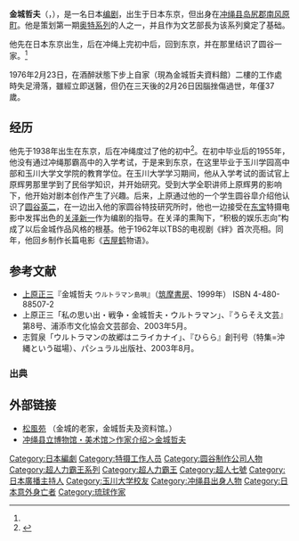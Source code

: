 {{Infobox entertainer
| 本名 =金城 哲夫
| type = 编剧
| 出生地 = {{JPN}}[[东京都|东京都]][[港区_(东京都)|港区]][[芝_(东京都港区)|芝]]<ref>山田辉子『ウルトラマンを創った男 <small>金城哲夫の生涯</small>』（朝日文庫、1997年） ISBN 4-02-261208-8　第一章 沖縄からきた少年　p24</ref>
| 出身地 = [[冲绳县|冲绳县]][[岛尻郡|岛尻郡]][[南风原町|南风原町]]
| 死没地 =
| 出生日期 = {{Birth_date|1938|7|5}}
| 逝世日期 = {{Death_ date and age|1976|2|26|1938|7|5}}
| 职业 = [[剧作家|剧作家]]
| 活跃年代 = 1963 - 1976年
| 代表作 ='''[[1966年|1966年]]''' <br/>《[[奥特Q|奥特Q]]》<br/>《[[奥特曼|奥特曼]]》<br/>《[[快兽布斯卡|快兽布斯卡]]》<br/> '''[[1967年|1967年]]'''<br/>《[[奥特赛文|奥特赛文]]》<br/>'''[[1968年|1968年]]''' <br/>《[[怪奇大作战|怪奇大作战]]》<br/>《[[万能杰克|万能杰克]]》<br/> '''[[1971年|1971年]]'''<br/>《[[归来的奥特曼|归来的奥特曼]]》第11话
}}

'''金城哲夫'''（{{lang-ja|金城哲夫/きんじょう てつお}}，{{bd|1938年|7月5日|1976年|2月26日}}），是一名日本[[编剧|编剧]]，出生于日本东京，但出身在[[冲绳县|冲绳县]][[岛尻郡|岛尻郡]][[南风原町|南风原町]]。他是策划第一期[[奥特系列|奥特系列]]的人之一，并且作为文艺部長为该系列奠定了基础{{R|大図典162}}。

他先在日本东京出生，后在冲绳上完初中后，回到东京，并在那里结识了圆谷一家。<ref name=金城哲夫と玉川学園/>

1976年2月23日，在酒醉狀態下步上自家（現為金城哲夫資料館）二樓的工作處時失足滑落，雖經立即送醫，但仍在三天後的2月26日因腦挫傷過世，年僅37歲。

==经历==
他先于1938年出生在东京，后在冲绳度过了他的初中<ref name=金城哲夫と玉川学園>{{Cite web |url=http://www.tamagawa.jp/social/useful/tamagawa_trivia/tamagawa_trivia-32.html |title=ウルトラマンの生みの親の一人、金城哲夫と玉川学園 |publisher=[[学校法人玉川学園|玉川学園]] |accessdate=2018-08-16}}</ref>{{R|UPM vol.2230}}。在初中毕业后的1955年，他没有通过冲绳那霸高中的入学考试，于是来到东京，在这里毕业于玉川学园高中部和玉川大学文学院的教育学位。在玉川大学学习期间，他从入学考试的面试官上原辉男那里学到了民俗学知识，并开始研究{{R|UPM vol.2230}}。受到大学全职讲师上原辉男的影响下，他开始对剧本创作产生了兴趣{{R|大図典162|UPM vol.2230}}。后来，上原通过他的一个学生圆谷皐介绍他认识了[[圆谷英二|圆谷英二]]{{R|大図典164}}，在一边出入他的家圆谷特技研究所时，他也一边接受在[[东宝|东宝]]特摄电影中发挥出色的[[关泽新一|关泽新一]]作为编剧的指导{{R|マガジン202060|UPM vol.2230}}。在关泽的熏陶下，“积极的娱乐志向”构成了以后金城作品风格的根基。他于1962年以TBS的电视剧《絆》首次亮相{{R|年表|大図典164|マガジン202060|UPM vol.2230}}。同年，他回乡制作长篇电影《[[吉屋鹤|吉屋鹤]]物语》{{R|年表|マガジン202060|UPM vol.2230}}。

== 参考文献 ==
*[[上原正三|上原正三]]『金城哲夫 <small>ウルトラマン島唄</small>』（[[筑摩書房|筑摩書房]]、1999年） ISBN 4-480-88507-2
*上原正三「私の思い出・戦争・金城哲夫・ウルトラマン」、『うらそえ文芸』第8号、浦添市文化協会文芸部会、2003年5月。
*志賀泉「ウルトラマンの故郷はニライカナイ」、『ひらら』創刊号（特集=沖縄という磁場）、パシュラル出版社、2003年8月。

=== 出典 ===
{{Reflist
|refs=
<ref name="年表">{{Cite web |url=https://www.haebaru-kankou.jp/index.php/kinjo-kyakuhon/chronology.html |title=金城哲夫年表 |publisher=南風原町観光協会 |accessdate=2020-12-03}}</ref>
<ref name="大図典162">{{Harvnb|大図典|1991|pp=162-163|loc=「ウルトラマンの名プランナー金城哲夫」}}</ref>
<ref name="大図典164">{{Harvnb|大図典|1991|pp=164-165|loc=[[満田かずほ|満田かずほ]]「ウルトラマン 私と金城哲夫」}}</ref>
<ref name="マガジン202060">{{Harvnb|マガジン2020|2020|p=60|loc=「ウルトラ雑学2 円谷プロダクション Who's Who?」}}</ref>
<ref name="UPM vol.2230">{{Harvnb|UPM vol.22|2021|p=30|loc=「ウルトラ特別企画vol.22 名プランナー 金城哲夫の日々」}}</ref>
}}
{{Reflist}}

== 外部链接 ==
*[https://web.archive.org/web/20141009131610/http://www.syofuen.jp/index.html 松風苑] （金城的老家，金城哲夫及资料馆。）
*[http://www.museums.pref.okinawa.jp/art/artists/vision/kinjyo_tetsuo/index.html 冲绳县立博物馆・美术馆＞作家介绍＞金城哲夫]

{{DEFAULTSORT:kinjou tetsuo}}
{{normdaten}}
[[Category:日本編劇|Category:日本編劇]]
[[Category:特摄工作人员|Category:特摄工作人员]]
[[Category:圆谷制作公司人物|Category:圆谷制作公司人物]]
[[Category:超人力霸王系列|Category:超人力霸王系列]]
[[Category:超人力霸王|Category:超人力霸王]]
[[Category:超人七號|Category:超人七號]]
[[Category:日本廣播主持人|Category:日本廣播主持人]]
[[Category:玉川大学校友|Category:玉川大学校友]]
[[Category:冲绳县出身人物|Category:冲绳县出身人物]]
[[Category:日本意外身亡者|Category:日本意外身亡者]]
[[Category:琉球作家|Category:琉球作家]]